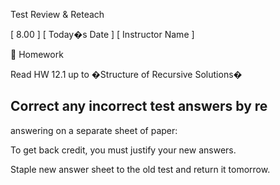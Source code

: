 
Test Review & Reteach


[ 8.00 ] [ Today�s Date ] [ Instructor Name ]



Homework


Read HW 12.1 up to �Structure of Recursive Solutions�


Correct any incorrect test answers by re
-
answering on a separate sheet 
of paper:


To get back credit, you must justify your new answers.


Staple new answer sheet to the old test and return it tomorrow.


